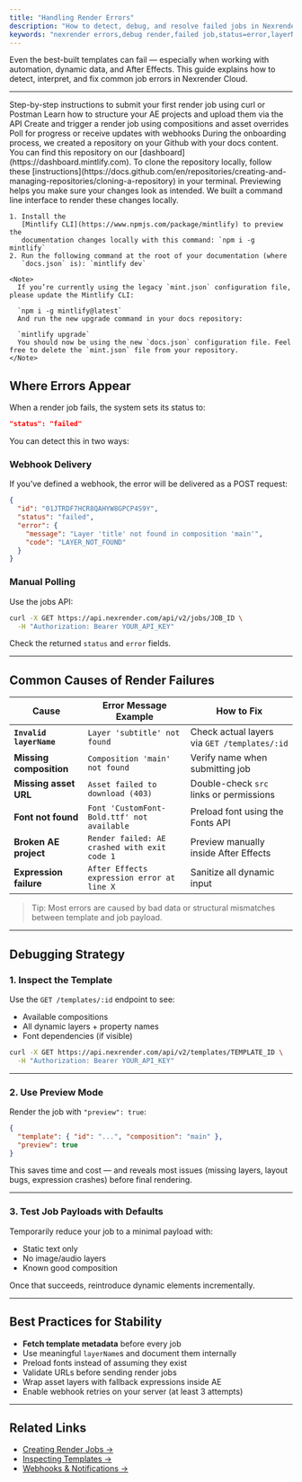 ```yaml
---
title: "Handling Render Errors"
description: "How to detect, debug, and resolve failed jobs in Nexrender Cloud."
keywords: "nexrender errors,debug render,failed job,status=error,layerName not found"
---
```


Even the best-built templates can fail — especially when working with automation, dynamic data, and After Effects. This guide explains how to detect, interpret, and fix common job errors in Nexrender Cloud.

---

<CardGroup cols={3}>
  <Card title="Quickstart Guide" icon="bolt" href="/cloud/quickstart">
    Step-by-step instructions to submit your first render job using curl or Postman
  </Card>
  <Card title="Create and Upload Templates" icon="upload" href="/cloud/templates/creating">
    Learn how to structure your AE projects and upload them via the API
  </Card>
  <Card title="Submit a Render Job" icon="play" href="/cloud/jobs/creating">
    Create and trigger a render job using compositions and asset overrides
  </Card>
  <Card title="Track Job Status" icon="signal" href="/cloud/jobs/status">
    Poll for progress or receive updates with webhooks
  </Card>
</CardGroup>

<AccordionGroup>
  <Accordion title="Clone your docs locally" icon="github">
    During the onboarding process, we created a repository on your Github with
    your docs content. You can find this repository on our
    [dashboard](https://dashboard.mintlify.com). To clone the repository
    locally, follow these
    [instructions](https://docs.github.com/en/repositories/creating-and-managing-repositories/cloning-a-repository)
    in your terminal.
  </Accordion>
  <Accordion title="Preview changes" icon="rectangle-terminal">
    Previewing helps you make sure your changes look as intended. We built a
    command line interface to render these changes locally.

    1. Install the
       [Mintlify CLI](https://www.npmjs.com/package/mintlify) to preview the
       documentation changes locally with this command: `npm i -g mintlify`
    2. Run the following command at the root of your documentation (where
       `docs.json` is): `mintlify dev`

    <Note>
      If you’re currently using the legacy `mint.json` configuration file, please update the Mintlify CLI:

      `npm i -g mintlify@latest`
      And run the new upgrade command in your docs repository:

      `mintlify upgrade`
      You should now be using the new `docs.json` configuration file. Feel free to delete the `mint.json` file from your repository.
    </Note>
  </Accordion>
  <Accordion title="hello">
    
  </Accordion>
</AccordionGroup>

## Where Errors Appear

When a render job fails, the system sets its status to:

```json
"status": "failed"
```

You can detect this in two ways:

### Webhook Delivery

If you’ve defined a webhook, the error will be delivered as a POST request:

```json
{
  "id": "01JTRDF7HCR8QAHYW8GPCP4S9Y",
  "status": "failed",
  "error": {
    "message": "Layer 'title' not found in composition 'main'",
    "code": "LAYER_NOT_FOUND"
  }
}
```

### Manual Polling

Use the jobs API:

```bash
curl -X GET https://api.nexrender.com/api/v2/jobs/JOB_ID \
  -H "Authorization: Bearer YOUR_API_KEY"
```

Check the returned `status` and `error` fields.

---

## Common Causes of Render Failures

| Cause                   | Error Message Example                        | How to Fix                                   |
| ----------------------- | -------------------------------------------- | -------------------------------------------- |
| **`Invalid layerName`** | `Layer 'subtitle' not found`                 | Check actual layers via `GET /templates/:id` |
| **Missing composition** | `Composition 'main' not found`               | Verify name when submitting job              |
| **Missing asset URL**   | `Asset failed to download (403)`             | Double-check `src` links or permissions      |
| **Font not found**      | `Font 'CustomFont-Bold.ttf' not available`   | Preload font using the Fonts API             |
| **Broken AE project**   | `Render failed: AE crashed with exit code 1` | Preview manually inside After Effects        |
| **Expression failure**  | `After Effects expression error at line X`   | Sanitize all dynamic input                   |

> Tip: Most errors are caused by bad data or structural mismatches between template and job payload.

---

## Debugging Strategy

### 1. Inspect the Template

Use the `GET /templates/:id` endpoint to see:

- Available compositions
- All dynamic layers \+ property names
- Font dependencies (if visible)

```bash
curl -X GET https://api.nexrender.com/api/v2/templates/TEMPLATE_ID \
  -H "Authorization: Bearer YOUR_API_KEY"
```

---

### 2. Use Preview Mode

Render the job with `"preview": true`:

```json
{
  "template": { "id": "...", "composition": "main" },
  "preview": true
}
```

This saves time and cost — and reveals most issues (missing layers, layout bugs, expression crashes) before final rendering.

---

### 3. Test Job Payloads with Defaults

Temporarily reduce your job to a minimal payload with:

- Static text only
- No image/audio layers
- Known good composition

Once that succeeds, reintroduce dynamic elements incrementally.

---

## Best Practices for Stability

- **Fetch template metadata** before every job
- Use meaningful `layerName`s and document them internally
- Preload fonts instead of assuming they exist
- Validate URLs before sending render jobs
- Wrap asset layers with fallback expressions inside AE
- Enable webhook retries on your server (at least 3 attempts)

---

## Related Links

- [Creating Render Jobs →](../jobs/creating-jobs)
- [Inspecting Templates →](../templates/inspecting)
- [Webhooks & Notifications →](../jobs/tracking)